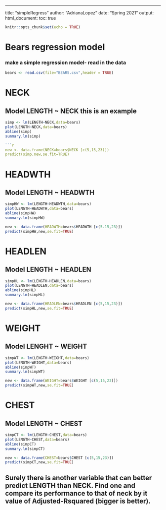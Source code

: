 ---
title: "simpleRegress"
author: "AdrianaLopez"
date: "Spring 2021"
output:
    html_document:
      toc: true

```r
knitr::opts_chunk$set(echo = TRUE)
```
# Bears regression model
### make a simple regression model- read in the data
  
```r
bears <- read.csv(file="BEARS.csv",header = TRUE)
```
# NECK
## Model LENGTH ~ NECK  this is an example  

```r
simp <- lm(LENGTH~NECK,data=bears)
plot(LENGTH~NECK,data=bears)
abline(simp)
summary.lm(simp)

```r
new <- data.frame(NECK=bears$NECK [c(5,15,23)])
predict(simp,new,se.fit=TRUE)
```


# HEADWTH
## Model LENGTH ~ HEADWTH

```r
simpHW <- lm(LENGTH~HEADWTH,data=bears)
plot(LENGTH~HEADWTH,data=bears)
abline(simpHW)
summary.lm(simpHW)
```

```r
new <- data.frame(HEADWTH=bears$HEADWTH [c(5.15,23)])
predict(simpHW,new,se.fit=TRUE)
```


# HEADLEN
## Model LENGTH ~ HEADLEN


```r
simpHL <- lm(LENGTH~HEADLEN,data=bears)
plot(LENGTH~HEADLEN,data=bears)
abline(simpHL)
summary.lm(simpHL)
```

```r
new <- data.frame(HEADLEN=bears$HEADLEN [c(5,15,23)])
predict(simpHL,new,se.fit=TRUE)
```


# WEIGHT
## Model LENGHT ~ WEIGHT


```r
simpWT <- lm(LENGTH~WEIGHT,data=bears)
plot(LENGTH~WEIGHT,data=bears)
abline(simpWT)
summary.lm(simpWT)
```
```r
new <- data.frame(WEIGHT=bears$WEIGHT [c(5,15,23)])
predict(simpWT,new,se.fit=TRUE)
```


# CHEST
## Model LENGTH ~ CHEST

```r
simpCT <- lm(LENGTH~CHEST,data=bears)
plot(LENGTH~CHEST,data=bears)
abline(simpCT)
summary.lm(simpCT)
```

```r
new <- data.frame(CHEST=bears$CHEST [c(5,15,23)])
predict(simpCT,new,se.fit=TRUE)
```




## Surely there is another variable that can better predict LENGTH than NECK. Find one and compare its performance to that of neck by it value of Adjusted-Rsquared (bigger is better).
